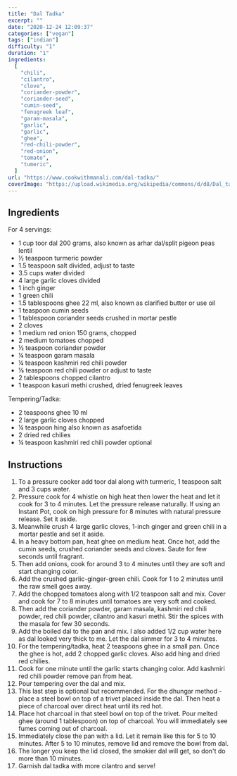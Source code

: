 ```yaml
---
title: "Dal Tadka"
excerpt: ""
date: "2020-12-24 12:09:37"
categories: ["vegan"]
tags: ["indian"]
difficulty: "1"
duration: "1"
ingredients:
  [
    "chili",
    "cilantro",
    "clove",
    "coriander-powder",
    "coriander-seed",
    "cumin-seed",
    "fenugreek leaf",
    "garam-masala",
    "garlic",
    "garlic",
    "ghee",
    "red-chili-powder",
    "red-onion",
    "tomato",
    "tumeric",
  ]
url: "https://www.cookwithmanali.com/dal-tadka/"
coverImage: "https://upload.wikimedia.org/wikipedia/commons/d/d8/Dal_tadka.JPG"
---
```


## Ingredients

For 4 servings:

- 1 cup toor dal 200 grams, also known as arhar dal/split pigeon peas lentil
- ½ teaspoon turmeric powder
- 1.5 teaspoon salt divided, adjust to taste
- 3.5 cups water divided
- 4 large garlic cloves divided
- 1 inch ginger
- 1 green chili
- 1.5 tablespoons ghee 22 ml, also known as clarified butter or use oil
- 1 teaspoon cumin seeds
- 1 tablespoon coriander seeds crushed in mortar pestle
- 2 cloves
- 1 medium red onion 150 grams, chopped
- 2 medium tomatoes chopped
- ½ teaspoon coriander powder
- ¼ teaspoon garam masala
- ¼ teaspoon kashmiri red chili powder
- ⅛ teaspoon red chili powder or adjust to taste
- 2 tablespoons chopped cilantro
- 1 teaspoon kasuri methi crushed, dried fenugreek leaves

Tempering/Tadka:

- 2 teaspoons ghee 10 ml
- 2 large garlic cloves chopped
- ¼ teaspoon hing also known as asafoetida
- 2 dried red chilies
- ¼ teaspoon kashmiri red chili powder optional

## Instructions

1.  To a pressure cooker add toor dal along with turmeric, 1 teaspoon salt and 3 cups water.
2.  Pressure cook for 4 whistle on high heat then lower the heat and let it cook for 3 to 4 minutes. Let the pressure release naturally. If using an Instant Pot, cook on high pressure for 8 minutes with natural pressure release. Set it aside.
3.  Meanwhile crush 4 large garlic cloves, 1-inch ginger and green chili in a mortar pestle and set it aside.
4.  In a heavy bottom pan, heat ghee on medium heat. Once hot, add the cumin seeds, crushed coriander seeds and cloves. Saute for few seconds until fragrant.
5.  Then add onions, cook for around 3 to 4 minutes until they are soft and start changing color.
6.  Add the crushed garlic-ginger-green chili. Cook for 1 to 2 minutes until the raw smell goes away.
7.  Add the chopped tomatoes along with 1/2 teaspoon salt and mix. Cover and cook for 7 to 8 minutes until tomatoes are very soft and cooked.
8.  Then add the coriander powder, garam masala, kashmiri red chili powder, red chili powder, cilantro and kasuri methi. Stir the spices with the masala for few 30 seconds.
9.  Add the boiled dal to the pan and mix. I also added 1/2 cup water here as dal looked very thick to me. Let the dal simmer for 3 to 4 minutes.
10. For the tempering/tadka, heat 2 teaspoons ghee in a small pan. Once the ghee is hot, add 2 chopped garlic cloves. Also add hing and dried red chilies.
11. Cook for one minute until the garlic starts changing color. Add kashmiri red chili powder remove pan from heat.
12. Pour tempering over the dal and mix.
13. This last step is optional but recommended. For the dhungar method - place a steel bowl on top of a trivet placed inside the dal. Then heat a piece of charcoal over direct heat until its red hot.
14. Place hot charcoal in that steel bowl on top of the trivet. Pour melted ghee (around 1 tablespoon) on top of charcoal. You will immediately see fumes coming out of charcoal.
15. Immediately close the pan with a lid. Let it remain like this for 5 to 10 minutes. After 5 to 10 minutes, remove lid and remove the bowl from dal.
16. The longer you keep the lid closed, the smokier dal will get, so don't do more than 10 minutes.
17. Garnish dal tadka with more cilantro and serve!
